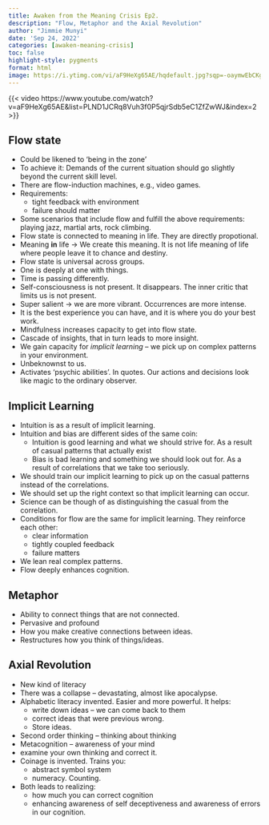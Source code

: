```yaml
---
title: Awaken from the Meaning Crisis Ep2.
description: "Flow, Metaphor and the Axial Revolution"
author: "Jimmie Munyi"
date: 'Sep 24, 2022'
categories: [awaken-meaning-crisis]
toc: false
highlight-style: pygments
format: html
image: https://i.ytimg.com/vi/aF9HeXg65AE/hqdefault.jpg?sqp=-oaymwEbCKgBEF5IVfKriqkDDggBFQAAiEIYAXABwAEG&rs=AOn4CLD9Gq0aCzSBAWm_ddRVILj-kB_vbQ
---
```


{{< video https://www.youtube.com/watch?v=aF9HeXg65AE&list=PLND1JCRq8Vuh3f0P5qjrSdb5eC1ZfZwWJ&index=2 >}}


## Flow state
- Could be likened to 'being in the zone'
- To achieve it: Demands of the current situation should go slightly beyond the current skill level.
- There are flow-induction machines, e.g., video games.
- Requirements:
	- tight feedback with environment
	- failure should matter
- Some scenarios that include flow and fulfill the above requirements: playing jazz, martial arts, rock climbing.
- Flow state is connected to meaning in life. They are directly propotional.
- Meaning **in** life → We create this meaning. It is not life meaning of life where people leave it to chance and destiny.
- Flow state is universal across groups.
- One is deeply at one with things.
- Time is passing differently.
- Self-consciousness is not present. It disappears. The inner critic that limits us is not present.
- Super salient → we are more vibrant. Occurrences are more intense.
- It is the best experience you can have, and it is where you do your best work.
- Mindfulness increases capacity to get into flow state.
- Cascade of insights, that in turn leads to more insight.
- We gain capacity for *implicit learning* – we pick up on complex patterns in your environment.
- Unbeknownst to us.
- Activates 'psychic abilities'. In quotes. Our actions and decisions look like magic to the ordinary observer.

## Implicit Learning
- Intuition is as a result of implicit learning.
- Intuition and bias are different sides of the same coin:
	- Intuition is good learning and what we should strive for. As a result of casual patterns that actually exist
	- Bias is bad learning and something we should look out for. As a result of correlations that we take too seriously.
- We should train our implicit learning to pick up on the casual patterns instead of the correlations.
- We should set up the right context so that implicit learning can occur.
- Science can be though of as distinguishing the casual from the correlation.
- Conditions for flow are the same for implicit learning. They reinforce each other:
	- clear information
	- tightly coupled feedback
	- failure matters
- We lean real complex patterns.
- Flow deeply enhances cognition.

## Metaphor
- Ability to connect things that are not connected.
- Pervasive and profound
- How you make creative connections between ideas.
- Restructures how you think of things/ideas.

## Axial Revolution
- New kind of literacy
- There was a collapse – devastating, almost like apocalypse.
- Alphabetic literacy invented. Easier and more powerful. It helps:
	- write down ideas – we can come back to them
	- correct ideas that were previous wrong.
	- Store ideas.
- Second order thinking – thinking about thinking
- Metacognition – awareness of your mind
- examine your own thinking and correct it.
- Coinage is invented. Trains you:
	- abstract symbol system
	- numeracy. Counting.
- Both leads to realizing:
	- how much you can correct cognition
	- enhancing awareness of self deceptiveness and awareness of errors in our cognition.